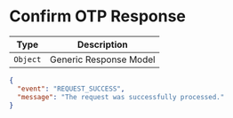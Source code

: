 

# Confirm OTP Response 

| Type     | Description                                    |
|----------|-----------------------------------------------|
| `Object` | Generic Response Model                          |


<Tabs>
  <TabItem value="json" label="Json">

```JSON
{
  "event": "REQUEST_SUCCESS",
  "message": "The request was successfully processed."
}
```

  </TabItem>

  <TabItem value="c#" label="C#">

```c#

```

  </TabItem>

  
</Tabs>
